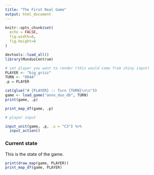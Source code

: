 ```yaml
---
title: "The First Real Game"
output: html_document
---
```


```r
knitr::opts_chunk$set(
  echo = FALSE, 
  fig.width=8,
  fig.height=8
)
```


```r
devtools::load_all()
library(MundusCentrum)
```

```r
# set player you want to render (this would come from shiny input)
PLAYER <- "big_grizz"
TURN <- "004A"
.p = PLAYER
```


```r
cat(glue("# {PLAYER} :: Turn {TURN}\n\n"))
game <- load_game("anno_duo_db", TURN)
print(game, .p)
```


```r
print_map_df(game, .p)
```


```r
# player input

input_unit(game, .p, .u = "C3") %>% 
  input_action()

```


### Current state

This is the state of the game.

```r
print(draw_map(game, PLAYER))
print_map_df(game, PLAYER)
```


